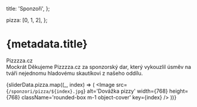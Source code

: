 
  title: 'Sponzoři',
};

  pizza: [0, 1, 2],
};

# {metadata.title}

<div className="flex justify-center">
  <Link href="https://pizzzza.cz/pobocka/hradec-kralove" className="text-blue-400 btn btn-ghost link-hover text-2xl" target="_blank" rel="noopener noreferrer">
    Pizzzza.cz
  </Link>
</div>

<div className="divider" />

<div className="flex flex-row flex-wrap w-full justify-center p-1">
  Mockrát Děkujeme Pizzzza.cz za sponzorský dar, který vykouzlil úsměv na tváři
  nejednomu hladovému skautíkovi z našeho oddílu.

  {sliderData.pizza.map((_, index) => (
        <Image
          src={`/sponzori/pizza/${index}.jpg`}
          alt='Dovážka pizzy'
          width={768}
          height={768}
          className='rounded-box m-1 object-cover'
          key={index}
      />
      ))}
</div>
